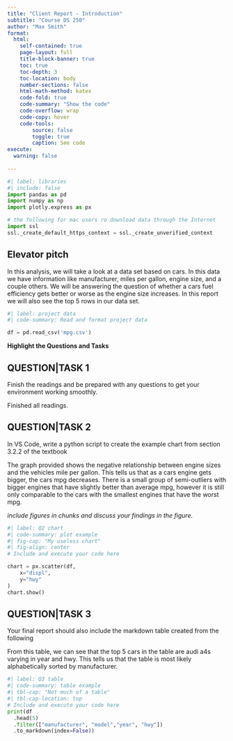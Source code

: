 ```yaml
---
title: "Client Report - Introduction"
subtitle: "Course DS 250"
author: "Max Smith"
format:
  html:
    self-contained: true
    page-layout: full
    title-block-banner: true
    toc: true
    toc-depth: 3
    toc-location: body
    number-sections: false
    html-math-method: katex
    code-fold: true
    code-summary: "Show the code"
    code-overflow: wrap
    code-copy: hover
    code-tools:
        source: false
        toggle: true
        caption: See code
execute: 
  warning: false
    
---
```


```python
#| label: libraries
#| include: false
import pandas as pd
import numpy as np
import plotly.express as px

# the following for mac users ro download data through the Internet
import ssl
ssl._create_default_https_context = ssl._create_unverified_context
```


## Elevator pitch

In this analysis, we will take a look at a data set based on cars. In this data we have information like manufacturer, miles per gallon, engine size, and a couple others. We will be answering the question of whether a cars fuel efficiency gets better or worse as the engine size increases. In this report we will also see the top 5 rows in our data set.

```python
#| label: project data
#| code-summary: Read and format project data

df = pd.read_csv('mpg.csv')

```

__Highlight the Questions and Tasks__

## QUESTION|TASK 1

Finish the readings and be prepared with any questions to get your environment working smoothly. 

Finished all readings.


## QUESTION|TASK 2

In VS Code, write a python script to create the example chart from section 3.2.2 of the textbook 

The graph provided shows the negative relationship between engine sizes and the vehicles mile per gallon. This tells us that as a cars engine gets bigger, the cars mpg decreases. There is a small group of semi-outliers with bigger engines that have slightly better than average mpg, however it is still only comparable to the cars with the smallest engines that have the worst mpg.

_include figures in chunks and discuss your findings in the figure._

```python
#| label: Q2 chart
#| code-summary: plot example
#| fig-cap: "My useless chart"
#| fig-align: center
# Include and execute your code here

chart = px.scatter(df,
    x="displ", 
    y="hwy"
)
chart.show()
```


## QUESTION|TASK 3

Your final report should also include the markdown table created from the following

From this table, we can see that the top 5 cars in the table are audi a4s varying in year and hwy. This tells us that the table is most likely alphabetically sorted by manufacturer.

```python
#| label: Q3 table
#| code-summary: table example
#| tbl-cap: "Not much of a table"
#| tbl-cap-location: top
# Include and execute your code here
print(df
  .head(5)
  .filter(["manufacturer", "model","year", "hwy"])
  .to_markdown(index=False))

```
